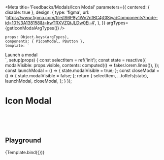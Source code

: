 
<Meta title='Feedbacks/Modals/Icon Modal' parameters={{
    centered: { disable: true },
    design: {
        type: 'figma',
        url: 'https://www.figma.com/file/IS6P8y1Wn2nfBC4jGlSiya/Components?node-id=10%3A138158&t=kwTRXVZQtJLDw0Ei-4',
    },
}} argTypes={getIconModalArgTypes()} />

    props: Object.keys(argTypes),
    components: { PIconModal, PButton },
    template: `
<div>
    <p-button @click="launchModal">Launch a modal</p-button>
    <p-icon-modal :visible.sync="modalVisible"
                    :size="size"
                    :lottie-name="lottieName"
                    :icon-name="iconName"
                    :emoji="emoji"
                    :header-title="headerTitle"
                    :header-desc="headerDesc"
                    :button-text="buttonText"
                    :button-style-type="buttonStyleType"
                    :backdrop="backdrop"
                    @close="closeModal"
    />
</div>`,
    setup(props) {
        const selectItem = ref('init');
        const state = reactive({
            modalVisible: props.visible,
            contents: computed(() => faker.lorem.lines()),
        });
        const launchModal = () => {
            state.modalVisible = true;
        };
        const closeModal = () => {
            state.modalVisible = false;
        };
        return {
            selectItem,
            ...toRefs(state),
            launchModal,
            closeModal,
        };
    }
});

# Icon Modal

<br/>
<br/>
<br/>


## Playground

<Canvas>
    <Story name="playground">
        {Template.bind({})}
    </Story>
</Canvas>

<ArgsTable story="playground"/>
